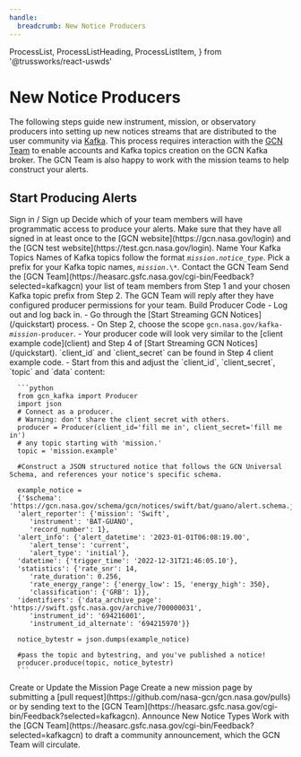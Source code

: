 ```yaml
---
handle:
  breadcrumb: New Notice Producers
---
```


  ProcessList,
  ProcessListHeading,
  ProcessListItem,
} from '@trussworks/react-uswds'

# New Notice Producers

The following steps guide new instrument, mission, or observatory producers
into setting up new notices streams that are distributed to the user community
via [Kafka](faq#what-is-kafka). This process requires interaction
with the [GCN Team](https://heasarc.gsfc.nasa.gov/cgi-bin/Feedback?selected=kafkagcn)
to enable accounts and Kafka topics creation on the GCN Kafka broker. The GCN Team is
also happy to work with the mission teams to help construct your alerts.

## Start Producing Alerts

<ProcessList>
   <ProcessListItem>
     <ProcessListHeading type="h3">
       Sign in / Sign up 
     </ProcessListHeading>
     Decide which of your team members will have programmatic access to produce your alerts. 
     Make sure that they have all signed in at least once to the [GCN website](https://gcn.nasa.gov/login) 
     and the [GCN test website](https://test.gcn.nasa.gov/login).
   </ProcessListItem>
   <ProcessListItem>
      <ProcessListHeading type="h3">
         Name Your Kafka Topics
      </ProcessListHeading>
      Names of Kafka topics follow the format <code><i>mission</i>.<i>notice_type</i></code>.
      Pick a prefix for your Kafka topic names, <code><i>mission</i>.\*</code>.
   </ProcessListItem>
   <ProcessListItem>
      <ProcessListHeading type="h3">
         Contact the GCN Team
      </ProcessListHeading>
      Send the [GCN Team](https://heasarc.gsfc.nasa.gov/cgi-bin/Feedback?selected=kafkagcn)
   your list of team members from Step 1 and your chosen Kafka topic prefix from Step 2.
      The GCN Team will reply after they have configured producer permissions for your team.
   </ProcessListItem>
   <ProcessListItem>
      <ProcessListHeading type="h3">
         Build Producer Code
      </ProcessListHeading>
      - Log out and log back in.
      - Go through the [Start Streaming GCN Notices](/quickstart) process.
      - On Step 2, choose the scope <code>gcn.nasa.gov/kafka-<i>mission</i>-producer</code>.
      - Your producer code will look very similar to the [client example code](client) and
      Step 4 of [Start Streaming GCN Notices](/quickstart). `client_id` and `client_secret`
      can be found in Step 4 client example code.
      - Start from this and adjust the `client_id`, `client_secret`, `topic` and `data` content:

      ```python
      from gcn_kafka import Producer
      import json
      # Connect as a producer.
      # Warning: don't share the client secret with others.
      producer = Producer(client_id='fill me in', client_secret='fill me in')
      # any topic starting with 'mission.'
      topic = 'mission.example'

      #Construct a JSON structured notice that follows the GCN Universal Schema, and references your notice's specific schema.

      example_notice =
      {'$schema': 'https://gcn.nasa.gov/schema/gcn/notices/swift/bat/guano/alert.schema.json',
      'alert_reporter': {'mission': 'Swift',
         'instrument': 'BAT-GUANO',
         'record_number': 1},
      'alert_info': {'alert_datetime': '2023-01-01T06:08:19.00',
         'alert_tense': 'current',
         'alert_type': 'initial'},
      'datetime': {'trigger_time': '2022-12-31T21:46:05.10'},
      'statistics': {'rate_snr': 14,
         'rate_duration': 0.256,
         'rate_energy_range': {'energy_low': 15, 'energy_high': 350},
         'classification': {'GRB': 1}},
      'identifiers': {'data_archive_page': 'https://swift.gsfc.nasa.gov/archive/700000031',
         'instrument_id': '694216001',
         'instrument_id_alternate': '694215970'}}

      notice_bytestr = json.dumps(example_notice)

      #pass the topic and bytestring, and you've published a notice!
      producer.produce(topic, notice_bytestr)
      ```

   </ProcessListItem>
   <ProcessListItem>
      <ProcessListHeading type="h3">
         Create or Update the Mission Page
      </ProcessListHeading>
      Create a new mission page by submitting a [pull request](https://github.com/nasa-gcn/gcn.nasa.gov/pulls)
or by sending text to the [GCN Team](https://heasarc.gsfc.nasa.gov/cgi-bin/Feedback?selected=kafkagcn).
   </ProcessListItem>

   <ProcessListItem>
      <ProcessListHeading type="h3">
         Announce New Notice Types
      </ProcessListHeading>
      Work with the
      [GCN Team](https://heasarc.gsfc.nasa.gov/cgi-bin/Feedback?selected=kafkagcn)
      to draft a community announcement, which the GCN Team will circulate. 
   </ProcessListItem>
</ProcessList>
